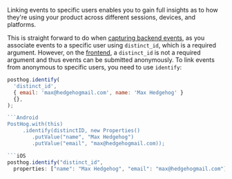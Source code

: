 Linking events to specific users enables you to gain full insights as to how they're using your product across different sessions, devices, and platforms. 

This is straight forward to do when [capturing backend events](/docs/getting-started/send-events#3-capture-backend-events), as you associate events to a specific user using `distinct_id`, which is a required argument. However, on the [frontend]((/docs/getting-started/send-events#sending-custom-properties-on-an-event)), a `distinct_id` is not a required argument and thus events can be submitted anonymously. To link events from anonymous to specific users, you need to use `identify`:

<MultiLanguage selector="tabs">

```javascript
posthog.identify(
  'distinct_id',
  { email: 'max@hedgehogmail.com', name: 'Max Hedgehog' } 
  {}, 
);

```Android
PostHog.with(this)
     .identify(distinctID, new Properties()
        .putValue("name", "Max Hedgehog")
        .putValue("email", "max@hedgehogmail.com));

```iOS
posthog.identify("distinct_id", 
  properties: ["name": "Max Hedgehog", "email": "max@hedgehogmail.com"])
```

</MultiLanguage>
